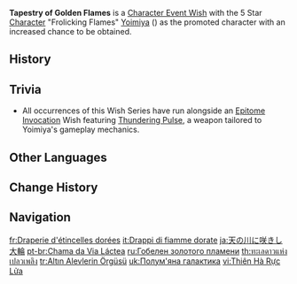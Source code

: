 {{Wish Series Infobox
|character = Yoimiya
|type      = Character Event Wishes
}}
'''Tapestry of Golden Flames''' is a [[Character Event Wish]] with the 5 Star [[Character]] "Frolicking Flames" [[Yoimiya]] ({{Pyro}}) as the promoted character with an increased chance to be obtained.

==History==
{{Wish History Table}}

==Trivia==
* All occurrences of this Wish Series have run alongside an [[Epitome Invocation]] Wish featuring [[Thundering Pulse]], a weapon tailored to Yoimiya's gameplay mechanics.

==Other Languages==
{{Other Languages
|en      = Tapestry of Golden Flames
|zhs     = 焰色天河
|zhs_rm  = Yànsè Tiānhé
|zht     = 焰色天河
|zht_rm  = Yànsè Tiānhé
|zh_tl   = Flame-Colored Milky Way
|ja      = 天の川に咲きし大輪
|ja_rm   = Amanogawa ni Sakishi Tairin
|ja_tl   = A Large Flower Blooms in the Milky Way
|ko      = {{tt|은하수|銀河水}}를 물들인 불꽃
|ko_tl   = Flame-Colored Milky Way
|es      = Tapiz del fuego áureo
|es_tl   = Tapestry of the Golden Fire
|fr      = Draperie d'étincelles dorées
|fr_tl   = Drapery of Golden Sparks
|ru      = Гобелен золотого пламени
|ru_tl   = Tapestry of Golden Flame
|th      = ทะเลดาวแห่งเปลวเพลิง
|th_rm   = Thale dao haeng pleo phloeng
|th_tl   = Galaxy of Flames
|th_note = {{th|ทะเลดาว|rm=thale dao}} literally translates to "sea (of) stars," which can also refer to a galaxy.
|vi      = {{tt|Thiên Hà|天河}} Rực Lửa
|vi_tl   = Blazing Galaxy
|de      = Flammengalaxie
|de_tl   = Galaxy of Flames
|id      = Pijar Api di Angkasa
|id_tl   = Incandescent Flames on the Sky
|pt      = Chama da Via Láctea
|pt_tl   = Flame of the Milky Way
|tr      = Altın Alevlerin Örgüsü
|tr_tl   = Weave of Golden Flames
|it      = Drappi di fiamme dorate
|it_tl   = Drapes of Golden Flames
}}

==Change History==
{{Change History|2.0}}

==Navigation==
{{Wish Navbox}}

[[fr:Draperie d'étincelles dorées]]
[[it:Drappi di fiamme dorate]]
[[ja:天の川に咲きし大輪]]
[[pt-br:Chama da Via Láctea]]
[[ru:Гобелен золотого пламени]]
[[th:ทะเลดาวแห่งเปลวเพลิง]]
[[tr:Altın Alevlerin Örgüsü]]
[[uk:Полум'яна галактика]]
[[vi:Thiên Hà Rực Lửa]]